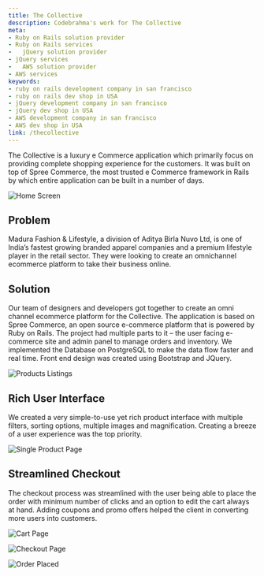 ```yaml
---
title: The Collective
description: Codebrahma's work for The Collective
meta:
- Ruby on Rails solution provider 
- Ruby on Rails services
-	jQuery solution provider
- jQuery services
-	AWS solution provider
- AWS services
keywords:
- ruby on rails development company in san francisco
- ruby on rails dev shop in USA
- jQuery development company in san francisco
- jQuery dev shop in USA
- AWS development company in san francisco
- AWS dev shop in USA
link: /thecollective
---
```


The Collective is a luxury e Commerce application which primarily focus on providing complete shopping experience for the customers. It was built on top of Spree Commerce, the most trusted e Commerce framework in Rails by which entire application can be built in a number of days.

![Home Screen](./images/HomeScreen.png)

## Problem
Madura Fashion & Lifestyle, a division of Aditya Birla Nuvo Ltd, is one of India’s fastest growing branded apparel companies and a premium lifestyle player in the retail sector. They were looking to create an omnichannel ecommerce platform to take their business online.

## Solution
Our team of designers and developers got together to create an omni channel ecommerce platform for the Collective. The application is based on Spree Commerce, an open source e-commerce platform that is powered by Ruby on Rails. The project had multiple parts to it – the user facing e-commerce site and admin panel to manage orders and inventory. We implemented the Database on PostgreSQL to make the data flow faster and real time. Front end design was created using Bootstrap and JQuery.

![Products Listings](./images/ProductsListingPage.png)


## Rich User Interface

We created a very simple-to-use yet rich product interface with multiple filters, sorting options, multiple images and magnification. Creating a breeze of a user experience was the top priority.

![Single Product Page](./images/SingleProductPage.png)

## Streamlined Checkout

The checkout process was streamlined with the user being able to place the order with minimum number of clicks and an option to edit the cart always at hand. Adding coupons and promo offers helped the client in converting more users into customers.

![Cart Page](./images/CartPage.png)


![Checkout Page](./images/CheckoutFlow.png)


![Order Placed](./images/OrderPlaced.png)

